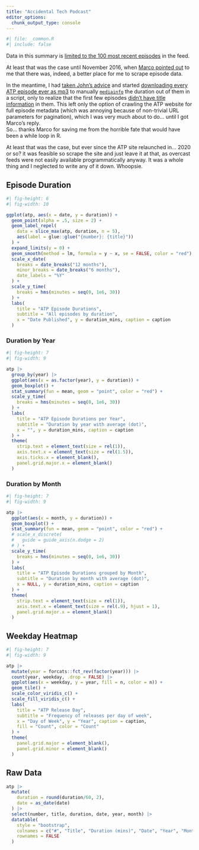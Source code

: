 ```yaml
---
title: "Accidental Tech Podcast"
editor_options: 
  chunk_output_type: console
---
```


```r
#| file: _common.R
#| include: false
```


Data in this summary is [limited to the 100 most recent episodes](https://twitter.com/caseyliss/status/706885764236361728) in the feed.

At least that was the case until November 2016, when [Marco pointed out](https://twitter.com/marcoarment/status/801550714568900608) to me that there was, indeed, a better place for me to scrape episode data. 

In the meantime, I had [taken John's advice](https://twitter.com/siracusa/status/801444008404914176) and started [downloading every ATP episode ever as mp3](https://twitter.com/Jemus42/status/801451942560022528) to manually [`mediainfo`](https://en.wikipedia.org/wiki/MediaInfo) the duration out of them in a script, only to realize that the first few episodes [didn't have title information](https://twitter.com/Jemus42/status/801504118816833536) in them. This left only the option of crawling the ATP website for full episode metadata (which was annoying because of non-trivial URL parameters for pagination), which I was very much about to do… until I got Marco's reply.  
So… thanks Marco for saving me from the horrible fate that would have been a while loop in R.

At least that was the case, but ever since the ATP site relaunched in... 2020 or so? it was feasible so scrape the site and just leave it at that, as overcast feeds were not easily available programmatically anyway. It was a whole thing and I neglected to write any of it down. Whoopsie. 

## Episode Duration

```r
#| fig-height: 6
#| fig-width: 10

ggplot(atp, aes(x = date, y = duration)) +
  geom_point(alpha = .5, size = 2) +
  geom_label_repel(
    data = slice_max(atp, duration, n = 5),
    aes(label = glue::glue("{number}: {title}"))
  ) +
  expand_limits(y = 0) +
  geom_smooth(method = lm, formula = y ~ x, se = FALSE, color = "red") +
  scale_x_date(
    breaks = date_breaks("12 months"),
    minor_breaks = date_breaks("6 months"),
    date_labels = "%Y"
  ) +
  scale_y_time(
    breaks = hms(minutes = seq(0, 1e6, 30))
  ) +
  labs(
    title = "ATP Episode Durations",
    subtitle = "All episodes by duration",
    x = "Date Published", y = duration_mins, caption = caption
  ) 
```

### Duration by Year

```r
#| fig-height: 7
#| fig-width: 9

atp |>
  group_by(year) |>
  ggplot(aes(x = as.factor(year), y = duration)) +
  geom_boxplot() +
  stat_summary(fun = mean, geom = "point", color = "red") +
  scale_y_time(
    breaks = hms(minutes = seq(0, 1e6, 30))
  ) +
  labs(
    title = "ATP Episode Durations per Year",
    subtitle = "Duration by year with average (dot)",
    x = "", y = duration_mins, caption = caption
  ) +
  theme(
    strip.text = element_text(size = rel(1)),
    axis.text.x = element_text(size = rel(1.5)),
    axis.ticks.x = element_blank(),
    panel.grid.major.x = element_blank()
  )
```

### Duration by Month

```r
#| fig-height: 7
#| fig-width: 9

atp |>
  ggplot(aes(x = month, y = duration)) +
  geom_boxplot() +
  stat_summary(fun = mean, geom = "point", color = "red") +
  # scale_x_discrete(
  #   guide = guide_axis(n.dodge = 2)
  # ) +
  scale_y_time(
    breaks = hms(minutes = seq(0, 1e6, 30))
  ) +
  labs(
    title = "ATP Episode Durations grouped by Month",
    subtitle = "Duration by month with average (dot)",
    x = NULL, y = duration_mins, caption = caption
  ) +
  theme(
    strip.text = element_text(size = rel(1)),
    axis.text.x = element_text(size = rel(.9), hjust = 1),
    panel.grid.major.x = element_blank()
  )
```

## Weekday Heatmap

```r
#| fig-height: 7
#| fig-width: 9

atp |>
  mutate(year = forcats::fct_rev(factor(year))) |>
  count(year, weekday, .drop = FALSE) |>
  ggplot(aes(x = weekday, y = year, fill = n, color = n)) +
  geom_tile() +
  scale_color_viridis_c() +
  scale_fill_viridis_c() +
  labs(
    title = "ATP Release Day",
    subtitle = "Frequency of releases per day of week",
    x = "Day of Week", y = "Year", caption = caption,
    fill = "Count", color = "Count"
  ) +
  theme(
    panel.grid.major = element_blank(),
    panel.grid.minor = element_blank()
  )
```


## Raw Data 

```r
atp |>
  mutate(
    duration = round(duration/60, 2),
    date = as_date(date)
  ) |>
  select(number, title, duration, date, year, month) |>
  datatable(
    style = "bootstrap",
    colnames = c("#", "Title", "Duration (mins)", "Date", "Year", "Month"),
    rownames = FALSE
  )
```

